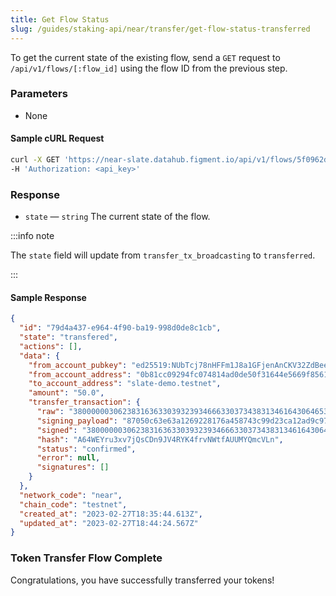 ```yaml
---
title: Get Flow Status
slug: /guides/staking-api/near/transfer/get-flow-status-transferred
---
```


To get the current state of the existing flow, send a `GET` request to `/api/v1/flows/[:flow_id]` using the flow ID from the previous step.

### Parameters

- None

#### Sample cURL Request

```bash
curl -X GET 'https://near-slate.datahub.figment.io/api/v1/flows/5f0962d5-fba0-453c-bf35-0dad79624b59' \
-H 'Authorization: <api_key>'
```

### Response

- `state` &mdash; `string` The current state of the flow.

:::info note

The `state` field will update from `transfer_tx_broadcasting` to `transferred`.

:::

#### Sample Response

```json {3}
{
  "id": "79d4a437-e964-4f90-ba19-998d0de8c1cb",
  "state": "transfered",
  "actions": [],
  "data": {
    "from_account_pubkey": "ed25519:NUbTcj78nHFFm1J8a1GFjenAnCKV32ZdBeeqem8oyLV",
    "from_account_address": "0b81cc09294fc074814ad0de50f31644e5669f856105399b.testnet",
    "to_account_address": "slate-demo.testnet",
    "amount": "50.0",
    "transfer_transaction": {
      "raw": "380000003062383163633039323934666330373438313461643064653530663331363434653536363966383536313035333939622e746573746e657400058065d39e25bf5038afbacc1b7312c5dc3761770626288020d783f8685058aa432e4c11c36b000012000000736c6174652d64656d6f2e746573746e657415143914926d227d21ea635e6ae70a967ad19ad74dd305ac3a556968fd9039170100000003000000726906646ee95b290000000000",
      "signing_payload": "87050c63e63a1269228176a458743c99d23ca12ad9c9758a42c10e56799dc8c3",
      "signed": "380000003062383163633039323934666330373438313461643064653530663331363434653536363966383536313035333939622e746573746e657400058065d39e25bf5038afbacc1b7312c5dc3761770626288020d783f8685058aa432e4c11c36b000012000000736c6174652d64656d6f2e746573746e657415143914926d227d21ea635e6ae70a967ad19ad74dd305ac3a556968fd9039170100000003000000726906646ee95b2900000000000069cab19548fcac9253ef66fde2853aa46611ac42aeae30d4109fae9a026de1ba67a4c55fe576a019898e8a1b817c93d02779dfd1be63fde390e0bf576cb67404",
      "hash": "A64WEYru3xv7jQsCDn9JV4RYK4frvNWtfAUUMYQmcVLn",
      "status": "confirmed",
      "error": null,
      "signatures": []
    }
  },
  "network_code": "near",
  "chain_code": "testnet",
  "created_at": "2023-02-27T18:35:44.613Z",
  "updated_at": "2023-02-27T18:44:24.567Z"
}
```

### Token Transfer Flow Complete

Congratulations, you have successfully transferred your tokens!
